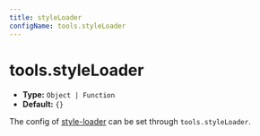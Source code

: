 ```yaml
---
title: styleLoader
configName: tools.styleLoader
---
```


# tools.styleLoader

- **Type:** `Object | Function`
- **Default:** `{}`

The config of [style-loader](https://github.com/webpack-contrib/style-loader) can be set through `tools.styleLoader`.


<RsbuildConfig configName="tools.styleLoader" />
